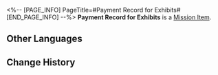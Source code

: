 <%-- [PAGE_INFO]
PageTitle=#Payment Record for Exhibits#
[END_PAGE_INFO] --%>
{{Item Infobox
|id          = 140248
|image       = Item Payment Record for Exhibits.png
|type        = Mission Item
|invCategory = Missions
|rarity      = 3
|effect      = 
|description = Dock Worker A-Feng's payment record. The record shows recently received credit remitted by the Interastral Peace Corporation, spaced out over several installments.
}}
'''Payment Record for Exhibits''' is a [[Mission Item]].

==Other Languages==
{{Other Languages
|en   = Payment Record for Exhibits
|zhs  = 证物收支记录
|zht  = 證物進出紀錄
|ja   = 証拠品・収支記録
|ko   = 증거물 입출 기록
|es   = Registro de ingresos y pagos
|fr   = Relevé de compte
|ru   = Платёжная ведомость
|th   = บันทึกหลักฐานข้อมูลรายรับรายจ่าย
|vi   = Nhật Ký Giao Dịch Vật Chứng
|de   = Zahlungsaufzeichnungen für Ausstellungsstücke
|id   = Catatan Penerimaan dan Pengeluaran Barang Bukti
|pt   = Registro de Pagamento das Obras
}}

==Change History==
{{Change History|1.3}}